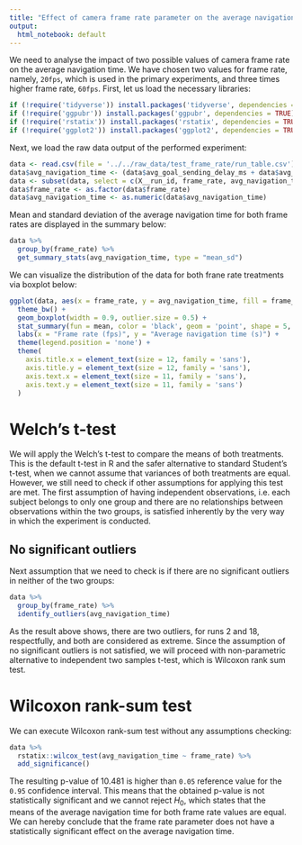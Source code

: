 ```yaml
---
title: "Effect of camera frame rate parameter on the average navigation time"
output:
  html_notebook: default
---
```


We need to analyse the impact of two possible values of camera frame rate on the average navigation time. We have chosen two values for frame rate, namely, `20fps`, which is used in the primary experiments, and three times higher frame rate, `60fps`. First, let us load the necessary libraries:
```r
if (!require('tidyverse')) install.packages('tidyverse', dependencies = TRUE); library('tidyverse')
if (!require('ggpubr')) install.packages('ggpubr', dependencies = TRUE); library('ggpubr')
if (!require('rstatix')) install.packages('rstatix', dependencies = TRUE); library('rstatix')
if (!require('ggplot2')) install.packages('ggplot2', dependencies = TRUE); library('ggplot2')
```

Next, we load the raw data output of the performed experiment:
```r
data <- read.csv(file = '../../raw_data/test_frame_rate/run_table.csv')
data$avg_navigation_time <- (data$avg_goal_sending_delay_ms + data$avg_goal_processing_s*1000 + data$avg_nav_result_delay_ms) / 1000
data <- subset(data, select = c(X__run_id, frame_rate, avg_navigation_time))
data$frame_rate <- as.factor(data$frame_rate)
data$avg_navigation_time <- as.numeric(data$avg_navigation_time)
```

Mean and standard deviation of the average navigation time for both frame rates are displayed in the summary below:
```r
data %>%
  group_by(frame_rate) %>%
  get_summary_stats(avg_navigation_time, type = "mean_sd")
```

We can visualize the distribution of the data for both frane rate treatments via boxplot below:
```r
ggplot(data, aes(x = frame_rate, y = avg_navigation_time, fill = frame_rate)) +
  theme_bw() + 
  geom_boxplot(width = 0.9, outlier.size = 0.5) + 
  stat_summary(fun = mean, color = 'black', geom = 'point', shape = 5, size = 1.5) +
  labs(x = "Frame rate (fps)", y = "Average navigation time (s)") +
  theme(legend.position = 'none') +
  theme(
    axis.title.x = element_text(size = 12, family = 'sans'),
    axis.title.y = element_text(size = 12, family = 'sans'),
    axis.text.x = element_text(size = 11, family = 'sans'),
    axis.text.y = element_text(size = 11, family = 'sans')
  )
```

# Welch's t-test

We will apply the Welch's t-test to compare the means of both treatments. This is the default t-test in R and the safer alternative to standard Student's t-test, when we cannot assume that variances of both treatments are equal. However, we still need to check if other assumptions for applying this test are met. The first assumption of having independent observations, i.e. each subject belongs to only one group and there are no relationships between observations within the two groups, is satisfied inherently by the very way in which the experiment is conducted.

## No significant outliers

Next assumption that we need to check is if there are no significant outliers in neither of the two groups:
```r
data %>% 
  group_by(frame_rate) %>%
  identify_outliers(avg_navigation_time)
```

As the result above shows, there are two outliers, for runs 2 and 18, respectfully, and both are considered as extreme. Since the assumption of no significant outliers is not satisfied, we will proceed with non-parametric alternative to independent two samples t-test, which is Wilcoxon rank sum test.

# Wilcoxon rank-sum test

We can execute Wilcoxon rank-sum test without any assumptions checking:

```r
data %>%
  rstatix::wilcox_test(avg_navigation_time ~ frame_rate) %>%
  add_significance()
```
The resulting p-value of $10.481$ is higher than `0.05` reference value for the `0.95` confidence interval. This means that the obtained p-value is not statistically significant and we cannot reject $H_0$, which states that the means of the average navigation time for both frame rate values are equal. We can hereby conclude that the frame rate parameter does not have a statistically significant effect on the average navigation time.

